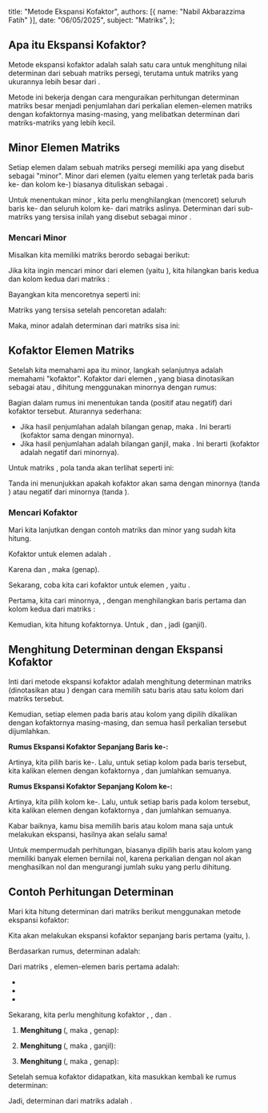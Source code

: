   title: "Metode Ekspansi Kofaktor",
  authors: [{ name: "Nabil Akbarazzima Fatih" }],
  date: "06/05/2025",
  subject: "Matriks",
};

## Apa itu Ekspansi Kofaktor?

Metode ekspansi kofaktor adalah salah satu cara untuk menghitung nilai determinan dari sebuah matriks persegi, terutama untuk matriks yang ukurannya lebih besar dari <InlineMath math="2 \times 2" />.

Metode ini bekerja dengan cara menguraikan perhitungan determinan matriks besar menjadi penjumlahan dari perkalian elemen-elemen matriks dengan kofaktornya masing-masing, yang melibatkan determinan dari matriks-matriks yang lebih kecil.

## Minor Elemen Matriks

Setiap elemen dalam sebuah matriks persegi memiliki apa yang disebut sebagai "minor". Minor dari elemen <InlineMath math="a_{ij}" /> (yaitu elemen yang terletak pada baris ke-<InlineMath math="i" /> dan kolom ke-<InlineMath math="j" />) biasanya dituliskan sebagai <InlineMath math="M_{ij}" />.

Untuk menentukan minor <InlineMath math="M_{ij}" />, kita perlu menghilangkan (mencoret) seluruh baris ke-<InlineMath math="i" /> dan seluruh kolom ke-<InlineMath math="j" /> dari matriks aslinya. Determinan dari sub-matriks yang tersisa inilah yang disebut sebagai minor <InlineMath math="M_{ij}" />.

### Mencari Minor

Misalkan kita memiliki matriks <InlineMath math="A" /> berordo <InlineMath math="3 \times 3" /> sebagai berikut:

<BlockMath math="A = \begin{bmatrix} a_{11} & a_{12} & a_{13} \\ a_{21} & a_{22} & a_{23} \\ a_{31} & a_{32} & a_{33} \end{bmatrix}" />

Jika kita ingin mencari minor dari elemen <InlineMath math="a_{22}" /> (yaitu <InlineMath math="M_{22}" />), kita hilangkan baris kedua dan kolom kedua dari matriks <InlineMath math="A" />:

Bayangkan kita mencoretnya seperti ini:

<BlockMath math="A = \begin{bmatrix} a_{11} & \cancel{a_{12}} & a_{13} \\ \cancel{a_{21}} & \cancel{a_{22}} & \cancel{a_{23}} \\ a_{31} & \cancel{a_{32}} & a_{33} \end{bmatrix}" />

Matriks yang tersisa setelah pencoretan adalah:

<BlockMath math="\begin{bmatrix} a_{11} & a_{13} \\ a_{31} & a_{33} \end{bmatrix}" />

Maka, minor <InlineMath math="M_{22}" /> adalah determinan dari matriks sisa ini:

<BlockMath math="M_{22} = \det \begin{pmatrix} a_{11} & a_{13} \\ a_{31} & a_{33} \end{pmatrix} = (a_{11} \times a_{33}) - (a_{13} \times a_{31})" />

## Kofaktor Elemen Matriks

Setelah kita memahami apa itu minor, langkah selanjutnya adalah memahami "kofaktor". Kofaktor dari elemen <InlineMath math="a_{ij}" />, yang biasa dinotasikan sebagai <InlineMath math="k_{ij}" /> atau <InlineMath math="C_{ij}" />, dihitung menggunakan minornya dengan rumus:

<BlockMath math="k_{ij} = (-1)^{i+j} M_{ij}" />

Bagian <InlineMath math="(-1)^{i+j}" /> dalam rumus ini menentukan tanda (positif atau negatif) dari kofaktor tersebut. Aturannya sederhana:

- Jika hasil penjumlahan <InlineMath math="i+j" /> adalah bilangan genap, maka <InlineMath math="(-1)^{i+j} = 1" />. Ini berarti <InlineMath math="k_{ij} = M_{ij}" /> (kofaktor sama dengan minornya).
- Jika hasil penjumlahan <InlineMath math="i+j" /> adalah bilangan ganjil, maka <InlineMath math="(-1)^{i+j} = -1" />. Ini berarti <InlineMath math="k_{ij} = -M_{ij}" /> (kofaktor adalah negatif dari minornya).

Untuk matriks <InlineMath math="3 \times 3" />, pola tanda <InlineMath math="(-1)^{i+j}" /> akan terlihat seperti ini:

<BlockMath math="\begin{pmatrix} + & - & + \\ - & + & - \\ + & - & + \end{pmatrix}" />

Tanda ini menunjukkan apakah kofaktor akan sama dengan minornya (tanda <InlineMath math="+" />) atau negatif dari minornya (tanda <InlineMath math="-" />).

### Mencari Kofaktor

Mari kita lanjutkan dengan contoh matriks <InlineMath math="A" /> dan minor <InlineMath math="M_{22}" /> yang sudah kita hitung.

Kofaktor untuk elemen <InlineMath math="a_{22}" /> adalah <InlineMath math="k_{22}" />.

Karena <InlineMath math="i=2" /> dan <InlineMath math="j=2" />, maka <InlineMath math="i+j = 2+2 = 4" /> (genap).

<BlockMath math="k_{22} = (-1)^{2+2} M_{22} = (1) M_{22} = M_{22}" />

Sekarang, coba kita cari kofaktor untuk elemen <InlineMath math="a_{12}" />, yaitu <InlineMath math="k_{12}" />.

Pertama, kita cari minornya, <InlineMath math="M_{12}" />, dengan menghilangkan baris pertama dan kolom kedua dari matriks <InlineMath math="A" />:

<BlockMath math="M_{12} = \det \begin{pmatrix} a_{21} & a_{23} \\ a_{31} & a_{33} \end{pmatrix} = (a_{21} \times a_{33}) - (a_{23} \times a_{31})" />

Kemudian, kita hitung kofaktornya. Untuk <InlineMath math="a_{12}" />, <InlineMath math="i=1" /> dan <InlineMath math="j=2" />, jadi <InlineMath math="i+j = 1+2 = 3" /> (ganjil).

<BlockMath math="k_{12} = (-1)^{1+2} M_{12} = (-1) M_{12} = -M_{12}" />

## Menghitung Determinan dengan Ekspansi Kofaktor

Inti dari metode ekspansi kofaktor adalah menghitung determinan matriks <InlineMath math="A" /> (dinotasikan <InlineMath math="\det(A)" /> atau <InlineMath math="|A|" />) dengan cara memilih satu baris atau satu kolom dari matriks tersebut.

Kemudian, setiap elemen pada baris atau kolom yang dipilih dikalikan dengan kofaktornya masing-masing, dan semua hasil perkalian tersebut dijumlahkan.

**Rumus Ekspansi Kofaktor Sepanjang Baris ke-<InlineMath math="i" />:**

<BlockMath math="\det(A) = |A| = \sum_{j=1}^{n} a_{ij}k_{ij} = a_{i1}k_{i1} + a_{i2}k_{i2} + \dots + a_{in}k_{in}" />

Artinya, kita pilih baris ke-<InlineMath math="i" />. Lalu, untuk setiap kolom <InlineMath math="j" /> pada baris tersebut, kita kalikan elemen <InlineMath math="a_{ij}" /> dengan kofaktornya <InlineMath math="k_{ij}" />, dan jumlahkan semuanya.

**Rumus Ekspansi Kofaktor Sepanjang Kolom ke-<InlineMath math="j" />:**

<BlockMath math="\det(A) = |A| = \sum_{i=1}^{n} a_{ij}k_{ij} = a_{1j}k_{1j} + a_{2j}k_{2j} + \dots + a_{nj}k_{nj}" />

Artinya, kita pilih kolom ke-<InlineMath math="j" />. Lalu, untuk setiap baris <InlineMath math="i" /> pada kolom tersebut, kita kalikan elemen <InlineMath math="a_{ij}" /> dengan kofaktornya <InlineMath math="k_{ij}" />, dan jumlahkan semuanya.

Kabar baiknya, kamu bisa memilih baris atau kolom mana saja untuk melakukan ekspansi, hasilnya akan selalu sama!

Untuk mempermudah perhitungan, biasanya dipilih baris atau kolom yang memiliki banyak elemen bernilai nol, karena perkalian dengan nol akan menghasilkan nol dan mengurangi jumlah suku yang perlu dihitung.

## Contoh Perhitungan Determinan

Mari kita hitung determinan dari matriks <InlineMath math="P" /> berikut menggunakan metode ekspansi kofaktor:

<BlockMath math="P = \begin{bmatrix} 1 & 3 & 2 \\ 2 & 6 & 2 \\ 5 & 9 & 4 \end{bmatrix}" />

Kita akan melakukan ekspansi kofaktor sepanjang baris pertama (yaitu, <InlineMath math="i=1" />).

Berdasarkan rumus, determinan <InlineMath math="P" /> adalah:

<BlockMath math="\det(P) = a_{11}k_{11} + a_{12}k_{12} + a_{13}k_{13}" />

Dari matriks <InlineMath math="P" />, elemen-elemen baris pertama adalah:

- <InlineMath math="a_{11} = 1" />
- <InlineMath math="a_{12} = 3" />
- <InlineMath math="a_{13} = 2" />

Sekarang, kita perlu menghitung kofaktor <InlineMath math="k_{11}" />, <InlineMath math="k_{12}" />, dan <InlineMath math="k_{13}" />.

1.  **Menghitung <InlineMath math="k_{11}" />** (<InlineMath math="i=1, j=1" />, maka <InlineMath math="i+j=2" />, genap):

    <div className="flex flex-col gap-4">
      <BlockMath math="M_{11} = \det \begin{pmatrix} 6 & 2 \\ 9 & 4 \end{pmatrix} = (6 \times 4) - (2 \times 9) = 24 - 18 = 6" />
      <BlockMath math="k_{11} = (-1)^{1+1} M_{11} = (1)(6) = 6" />
    </div>

2.  **Menghitung <InlineMath math="k_{12}" />** (<InlineMath math="i=1, j=2" />, maka <InlineMath math="i+j=3" />, ganjil):

    <div className="flex flex-col gap-4">
      <BlockMath math="M_{12} = \det \begin{pmatrix} 2 & 2 \\ 5 & 4 \end{pmatrix} = (2 \times 4) - (2 \times 5) = 8 - 10 = -2" />
      <BlockMath math="k_{12} = (-1)^{1+2} M_{12} = (-1)(-2) = 2" />
    </div>

3.  **Menghitung <InlineMath math="k_{13}" />** (<InlineMath math="i=1, j=3" />, maka <InlineMath math="i+j=4" />, genap):

    <div className="flex flex-col gap-4">
      <BlockMath math="M_{13} = \det \begin{pmatrix} 2 & 6 \\ 5 & 9 \end{pmatrix} = (2 \times 9) - (6 \times 5) = 18 - 30 = -12" />
      <BlockMath math="k_{13} = (-1)^{1+3} M_{13} = (1)(-12) = -12" />
    </div>

Setelah semua kofaktor didapatkan, kita masukkan kembali ke rumus determinan:

<div className="flex flex-col gap-4">
  <BlockMath math="\det(P) = a_{11}k_{11} + a_{12}k_{12} + a_{13}k_{13}" />
  <BlockMath math="\det(P) = (1)(6) + (3)(2) + (2)(-12)" />
  <BlockMath math="\det(P) = 6 + 6 - 24" />
  <BlockMath math="\det(P) = 12 - 24" />
  <BlockMath math="\det(P) = -12" />
</div>

Jadi, determinan dari matriks <InlineMath math="P" /> adalah <InlineMath math="-12" />.
